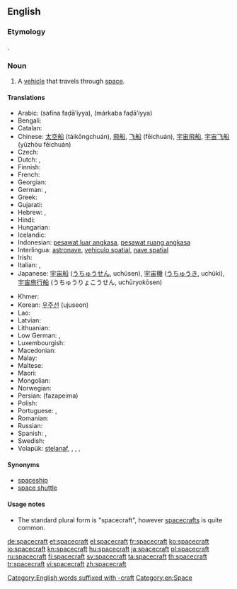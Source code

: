 ==English==

===Etymology===
{{compound|space|craft}}.

===Noun===
{{en-noun|spacecraft|pl2=spacecrafts}}

# A [[vehicle]] that travels through [[space]].

====Translations====
{{trans-top|vehicle that travels through space}}
* Arabic: {{Arab|[[سفينة فضائية]]}} (safína faḍā’íyya), {{Arab|[[مركبة فضائية]]}} (márkaba faḍāʼíyya)
* Bengali: {{t-|bn|কাশযান|sc=Beng}}
* Catalan: {{t-|ca|nau espacial}}
* Chinese: [[太空船]] (tàikōngchuán), [[飛船]], [[飞船]] (fēichuán), [[宇宙飛船]], [[宇宙飞船]] (yǔzhòu fēichuán)
* Czech: {{t-|cs|kosmická loď|f}}
* Dutch: {{t+|nl|ruimtetuig|n}}, {{t+|nl|ruimtevaartuig}}
* Finnish: {{t+|fi|avaruusalus}}
* French: {{t+|fr|vaisseau spatial|m}}
* Georgian: {{t-|ka|კოსმოსური ხომალდი|sc=Geor}}
* German: {{t-|de|Raumfahrzeug}}, {{t+|de|Raumschiff}}
* Greek: {{t+|el|διαστημόπλοιο|n|tr=diastimóploio}}
* Gujarati: {{t-|gu|અંતરિક્ષયાન|sc=Gujr}}
* Hebrew: {{t+|he|חללית}}, {{t-|he|ספינת-חלל}}
* Hindi: {{t-|hi|अंतरिक्ष यान}}
* Hungarian: {{t-|hu|űreszköz}}
* Icelandic: {{t+|is|geimfar}}
* Indonesian: [[pesawat luar angkasa]], [[pesawat ruang angkasa]]
* Interlingua: [[astronave]], [[vehiculo spatial]], [[nave spatial]]
* Irish: {{t-|ga|spásárthach}}
* Italian: {{t-|it|nave spaziale}}, {{t-|it|astronave}}
* Japanese: [[宇宙船]] ([[うちゅうせん]], uchūsen), [[宇宙機]] ([[うちゅうき]], uchūki), [[宇宙旅行船]] (うちゅうりょこうせん, uchūryokōsen)
{{trans-mid}}
* Khmer: {{t-|km|តារាយាន|tr=taaraa yien|sc=Khmr}}
* Korean: [[우주선]] (ujuseon)
* Lao: {{t+|lo|ຍານອາວະກາດ|sc=Laoo}}
* Latvian: {{t-|lv|kosmosa kuģis}}
* Lithuanian: {{t-|lt|erdvėlaivis}}
* Low German: {{t-|nds|Ruumschipp|n}}, {{t-|nds|Ruumfohrtüüg|n}}
* Luxembourgish: {{t-|lb|Raumschëff}}
* Macedonian: {{t-|mk|вселенски брод|m|tr=vsélenski brod}}
* Malay: {{t-|ms|kapal angkasa lepas}}
* Maltese: {{t-|mt|vettura spazjali}}
* Maori: {{t-|mi|waka ātea}}
* Mongolian: {{t-|mn|сансрын хөлөг|sc=Cyrl}}
* Norwegian: {{t-|no|romskip}}
* Persian: {{fa-Arab|[[فضاپیما]]}} (fazapeima)
* Polish: {{t-|pl|statek kosmiczny}}
* Portuguese: {{t-|pt|nave espacial}}, {{t-|pt|astronave}}
* Romanian: {{t-|ro|navă cosmică}}
* Russian: {{t+|ru|космический корабль|m|tr=kosmíčeskij korábl’}}
* Spanish: {{t-|es|nave espacial}}, {{t+|es|astronave}}
* Swedish: {{t+|sv|rymdfarkost|c}}
* Volapük: [[stelanaf]], {{t-|vo|levalanaf}}, {{t-|vo|lespadanaf}}, {{t-|vo|kosmonaf}}, {{t+|vo|sinaf}}
{{trans-bottom}}

====Synonyms====
* [[spaceship]]
* [[space shuttle]]

====Usage notes====
* The standard plural form is "spacecraft", however [[spacecrafts]] is quite common.

[[Category:English words suffixed with -craft]]
[[Category:en:Space]]

[[de:spacecraft]]
[[et:spacecraft]]
[[el:spacecraft]]
[[fr:spacecraft]]
[[ko:spacecraft]]
[[io:spacecraft]]
[[kn:spacecraft]]
[[hu:spacecraft]]
[[ja:spacecraft]]
[[pl:spacecraft]]
[[ru:spacecraft]]
[[fi:spacecraft]]
[[sv:spacecraft]]
[[ta:spacecraft]]
[[th:spacecraft]]
[[tr:spacecraft]]
[[vi:spacecraft]]
[[zh:spacecraft]]